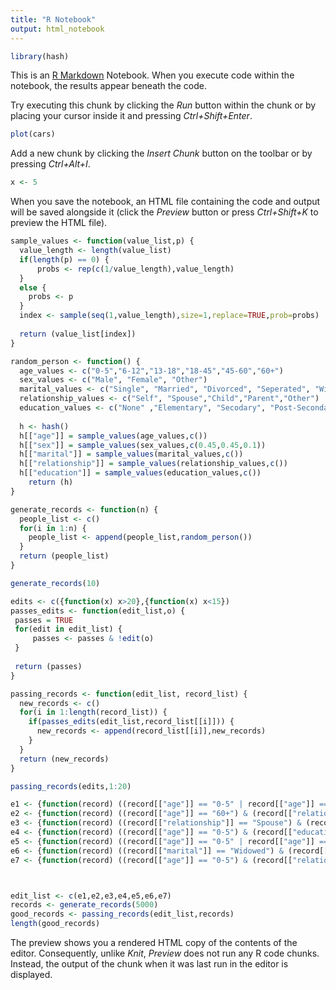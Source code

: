 ---
title: "R Notebook"
output: html_notebook
---

```{r}
library(hash)
```


This is an [R Markdown](http://rmarkdown.rstudio.com) Notebook. When you execute code within the notebook, the results appear beneath the code. 

Try executing this chunk by clicking the *Run* button within the chunk or by placing your cursor inside it and pressing *Ctrl+Shift+Enter*. 

```{r}
plot(cars)
```

Add a new chunk by clicking the *Insert Chunk* button on the toolbar or by pressing *Ctrl+Alt+I*.

```{r}
x <- 5
```


When you save the notebook, an HTML file containing the code and output will be saved alongside it (click the *Preview* button or press *Ctrl+Shift+K* to preview the HTML file).

```{r}
sample_values <- function(value_list,p) {
  value_length <- length(value_list)
  if(length(p) == 0) {
      probs <- rep(c(1/value_length),value_length)
  }
  else {
    probs <- p
  }
  index <- sample(seq(1,value_length),size=1,replace=TRUE,prob=probs) 
  
  return (value_list[index])
}

random_person <- function() {
  age_values <- c("0-5","6-12","13-18","18-45","45-60","60+")
  sex_values <- c("Male", "Female", "Other")
  marital_values <- c("Single", "Married", "Divorced", "Seperated", "Widowed")
  relationship_values <- c("Self", "Spouse","Child","Parent","Other")
  education_values <- c("None" ,"Elementary", "Secodary", "Post-Secondary")  
  
  h <- hash() 
  h[["age"]] = sample_values(age_values,c())
  h[["sex"]] = sample_values(sex_values,c(0.45,0.45,0.1))
  h[["marital"]] = sample_values(marital_values,c())
  h[["relationship"]] = sample_values(relationship_values,c())
  h[["education"]] = sample_values(education_values,c())
    return (h)
}


```

```{r}
generate_records <- function(n) {
  people_list <- c()
  for(i in 1:n) {
    people_list <- append(people_list,random_person())
  }
  return (people_list)
}

generate_records(10)
```
```{r}
edits <- c({function(x) x>20},{function(x) x<15})
passes_edits <- function(edit_list,o) {
 passes = TRUE
 for(edit in edit_list) {
     passes <- passes & !edit(o)
 }
 
 return (passes) 
}

passing_records <- function(edit_list, record_list) {
  new_records <- c()
  for(i in 1:length(record_list)) {
    if(passes_edits(edit_list,record_list[[i]])) {
      new_records <- append(record_list[[i]],new_records)
    }
  }
  return (new_records) 
}

passing_records(edits,1:20)


```
```{r}
e1 <- {function(record) ((record[["age"]] == "0-5" | record[["age"]] == "6-12") & (record[["marital"]] != "Single"))}
e2 <- {function(record) ((record[["age"]] == "60+") & (record[["relationship"]] == "Child"))}
e3 <- {function(record) ((record[["relationship"]] == "Spouse") & (record[["marital"]] == "Single"))}
e4 <- {function(record) ((record[["age"]] == "0-5") & (record[["education"]] == "Post-Secondary"))}
e5 <- {function(record) ((record[["age"]] == "0-5" | record[["age"]] == "6-12" | record[["age"]] == "13-18") & (record[["relationship"]] == "Spouse"))}
e6 <- {function(record) ((record[["marital"]] == "Widowed") & (record[["relationship"]] == "Spouse"))}
e7 <- {function(record) ((record[["age"]] == "0-5") & (record[["relationship"]] == "Self"))}



edit_list <- c(e1,e2,e3,e4,e5,e6,e7)
records <- generate_records(5000)
good_records <- passing_records(edit_list,records)
length(good_records)

```


The preview shows you a rendered HTML copy of the contents of the editor. Consequently, unlike *Knit*, *Preview* does not run any R code chunks. Instead, the output of the chunk when it was last run in the editor is displayed.
